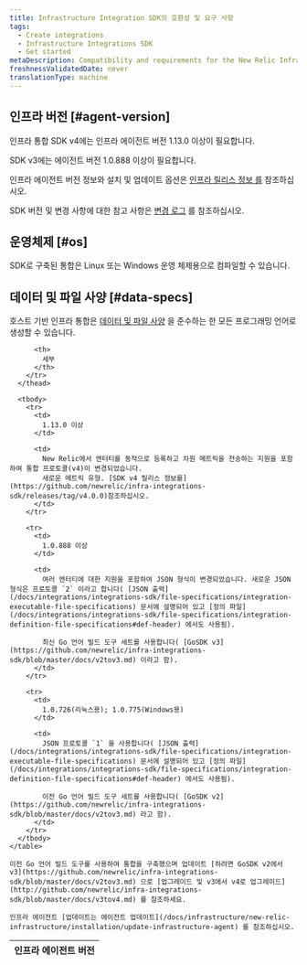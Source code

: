 ```yaml
---
title: Infrastructure Integration SDK의 호환성 및 요구 사항
tags:
  - Create integrations
  - Infrastructure Integrations SDK
  - Get started
metaDescription: Compatibility and requirements for the New Relic Infrastructure Integration SDK.
freshnessValidatedDate: never
translationType: machine
---
```


## 인프라 버전 [#agent-version]

인프라 통합 SDK v4에는 인프라 에이전트 버전 1.13.0 이상이 필요합니다.

SDK v3에는 에이전트 버전 1.0.888 이상이 필요합니다.

인프라 에이전트 버전 정보와 설치 및 업데이트 옵션은 [인프라 릴리스 정보 를](/docs/release-notes/infrastructure-release-notes/infrastructure-agent-release-notes) 참조하십시오.

SDK 버전 및 변경 사항에 대한 참고 사항은 [변경 로그](#change-log) 를 참조하십시오.

## 운영체제 [#os]

SDK로 구축된 통합은 Linux 또는 Windows 운영 체제용으로 컴파일할 수 있습니다.

## 데이터 및 파일 사양 [#data-specs]

호스트 기반 인프라 통합은 [데이터 및 파일 사양](/docs/infrastructure/integrations-sdk/get-started/create-activate-infrastructure-integration) 을 준수하는 한 모든 프로그래밍 언어로 생성할 수 있습니다.

<CollapserGroup>
  <Collapser
    id="change-log"
    title="SDK 버전 변경"
  >
    <table>
      <thead>
        <tr>
          <th style={{ width: "200px" }}>
            인프라 에이전트 버전
          </th>

          <th>
            세부
          </th>
        </tr>
      </thead>

      <tbody>
        <tr>
          <td>
            1.13.0 이상
          </td>

          <td>
            New Relic에서 엔터티를 동적으로 등록하고 차원 메트릭을 전송하는 지원을 포함하여 통합 프로토콜(v4)이 변경되었습니다.  
            새로운 메트릭 유형. [SDK v4 릴리스 정보를](https://github.com/newrelic/infra-integrations-sdk/releases/tag/v4.0.0)참조하십시오.
          </td>
        </tr>

        <tr>
          <td>
            1.0.888 이상
          </td>

          <td>
            여러 엔터티에 대한 지원을 포함하여 JSON 형식이 변경되었습니다. 새로운 JSON 형식은 프로토콜 `2` 이라고 합니다( [JSON 출력](/docs/integrations/integrations-sdk/file-specifications/integration-executable-file-specifications) 문서에 설명되어 있고 [정의 파일](/docs/integrations/integrations-sdk/file-specifications/integration-definition-file-specifications#def-header) 에서도 사용됨).

            최신 Go 언어 빌드 도구 세트를 사용합니다( [GoSDK v3](https://github.com/newrelic/infra-integrations-sdk/blob/master/docs/v2tov3.md) 이라고 함).
          </td>
        </tr>

        <tr>
          <td>
            1.0.726(리눅스용); 1.0.775(Windows용)
          </td>

          <td>
            JSON 프로토콜 `1` 을 사용합니다( [JSON 출력](/docs/integrations/integrations-sdk/file-specifications/integration-executable-file-specifications) 문서에 설명되어 있고 [정의 파일](/docs/integrations/integrations-sdk/file-specifications/integration-definition-file-specifications#def-header) 에서도 사용됨).

            이전 Go 언어 빌드 도구 세트를 사용합니다( [GoSDK v2](https://github.com/newrelic/infra-integrations-sdk/blob/master/docs/v2tov3.md) 라고 함).
          </td>
        </tr>
      </tbody>
    </table>

    이전 Go 언어 빌드 도구를 사용하여 통합을 구축했으며 업데이트 [하려면 GoSDK v2에서 v3](https://github.com/newrelic/infra-integrations-sdk/blob/master/docs/v2tov3.md) 으로 [업그레이드 및 v3에서 v4로 업그레이드](http://github.com/newrelic/infra-integrations-sdk/blob/master/docs/v3tov4.md) 를 참조하세요.

    인프라 에이전트 [업데이트는 에이전트 업데이트](/docs/infrastructure/new-relic-infrastructure/installation/update-infrastructure-agent) 를 참조하십시오.
  </Collapser>
</CollapserGroup>